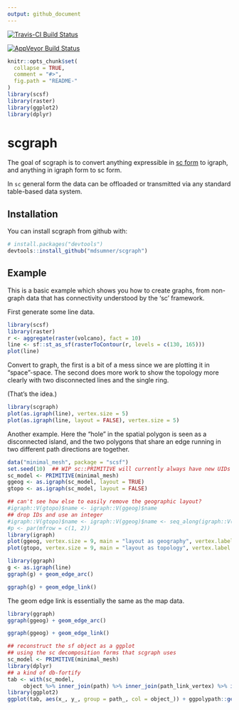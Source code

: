 ```yaml
---
output: github_document
---
```


<!-- README.md is generated from README.Rmd. Please edit that file -->

[![Travis-CI Build Status](https://travis-ci.org/mdsumner/scgraph.svg?branch=master)](https://travis-ci.org/mdsumner/scgraph)
 
[![AppVeyor Build Status](https://ci.appveyor.com/api/projects/status/github/mdsumner/scgraph?branch=master&svg=true)](https://ci.appveyor.com/project/mdsumner/scgraph)


```r
knitr::opts_chunk$set(
  collapse = TRUE,
  comment = "#>",
  fig.path = "README-"
)
library(scsf)
library(raster)
library(ggplot2)
library(dplyr)
```

# scgraph

The goal of scgraph is to convert anything expressible in [sc form](https://github.com/mdsumner/sc) to igraph, and anything in igraph form to sc form.

In `sc` general form the data can be offloaded or transmitted via any standard table-based
data system. 



## Installation

You can install scgraph from github with:

```r
# install.packages("devtools")
devtools::install_github("mdsumner/scgraph")
```

## Example

This is a basic example which shows you how to create graphs, from non-graph data that has connectivity understood by the 'sc' framework. 

First generate some line data. 


```r
library(scsf)
library(raster)
r <- aggregate(raster(volcano), fact = 10)
line <- sf::st_as_sf(rasterToContour(r, levels = c(130, 165)))
plot(line)
```

Convert to graph, the first is a bit of a mess since we are plotting it in "space"-space. The second does more work to show the topology more clearly with two disconnected lines and the single ring. 

(That's the idea.)

```r
library(scgraph)
plot(as.igraph(line), vertex.size = 5)
plot(as.igraph(line, layout = FALSE), vertex.size = 5)

```



Another example. Here the "hole" in the spatial polygon is seen as a disconnected
island, and the two polygons that share an edge running in two different path directions are together. 


```r
data("minimal_mesh", package = "scsf")
set.seed(10)  ## WIP sc::PRIMITIVE will currently always have new UIDs for the same data
sc_model <- PRIMITIVE(minimal_mesh)
ggeog <- as.igraph(sc_model, layout = TRUE)
gtopo <- as.igraph(sc_model, layout = FALSE)

## can't see how else to easily remove the geographic layout?
#igraph::V(gtopo)$name <- igraph::V(ggeog)$name
## drop IDs and use an integer
#igraph::V(gtopo)$name <- igraph::V(ggeog)$name <- seq_along(igraph::V(ggeog)$name)
#p <- par(mfrow = c(1, 2))
library(igraph)
plot(ggeog, vertex.size = 9, main = "layout as geography", vertex.label.dist= .7, vertex.label.cex = 1)
plot(gtopo, vertex.size = 9, main = "layout as topology", vertex.label.dist= .7, vertex.label.cex = 1)

```
```r
library(ggraph)
g <- as.igraph(line)
ggraph(g) + geom_edge_arc()

ggraph(g) + geom_edge_link() 


```


The geom edge link is essentially the same as the map data. 

```r
library(ggraph)
ggraph(ggeog) + geom_edge_arc()

ggraph(ggeog) + geom_edge_link() 

## reconstruct the sf object as a ggplot
## using the sc decomposition forms that scgraph uses
sc_model <- PRIMITIVE(minimal_mesh)
library(dplyr)
## a kind of db-fortify
tab <- with(sc_model, 
     object %>% inner_join(path) %>% inner_join(path_link_vertex) %>% inner_join(vertex))
library(ggplot2)
ggplot(tab, aes(x_, y_, group = path_, col = object_)) + ggpolypath::geom_polypath()
```
